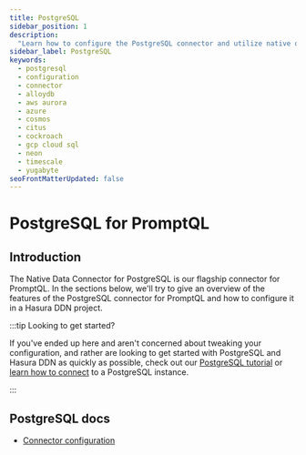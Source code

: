 ```yaml
---
title: PostgreSQL
sidebar_position: 1
description:
  "Learn how to configure the PostgreSQL connector and utilize native operations to extend your API's capability."
sidebar_label: PostgreSQL
keywords:
  - postgresql
  - configuration
  - connector
  - alloydb
  - aws aurora
  - azure
  - cosmos
  - citus
  - cockroach
  - gcp cloud sql
  - neon
  - timescale
  - yugabyte
seoFrontMatterUpdated: false
---
```


# PostgreSQL for PromptQL

## Introduction

The Native Data Connector for PostgreSQL is our flagship connector for PromptQL. In the sections below, we'll try to
give an overview of the features of the PostgreSQL connector for PromptQL and how to configure it in a Hasura DDN
project.

:::tip Looking to get started?

If you've ended up here and aren't concerned about tweaking your configuration, and rather are looking to get started
with PostgreSQL and Hasura DDN as quickly as possible, check out our
[PostgreSQL tutorial](/how-to-build-with-promptql/with-postgresql.mdx) or
[learn how to connect](/data-sources/connect-to-a-source.mdx) to a PostgreSQL instance.

:::

## PostgreSQL docs

- [Connector configuration](/reference/connectors/postgresql/configuration.mdx)

